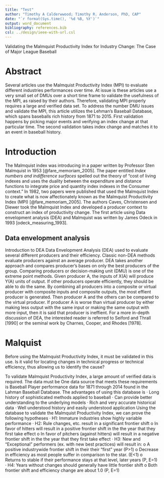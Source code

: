 ```yaml
---
title: "Test"
author: "Timothy A Calderwwood; Timothy R. Anderson, PhD, CAP"
date: "`r format(Sys.time(), '%d %B, %Y')`"
output: word_document
bibliography: references.bib
csl: ../design/ieee-with-url.csl 
---
```

Validating the Malmquist Productivity Index for Industry Change:  The Case of Major League Baseball
 
# Abstract

Several articles use the Malmquist Productivity Index (MPI) to evaluate different industries performances over time. At issue is these articles use a very small set of DMUs over a short time frame to validate the usefulness of the MPI, as raised by their authors. Therefore, validating MPI properly requires a large and verified data set. To address the number DMU issues and validate the MPI, this article utilizes the Lehman’s Baseball Database, which spans baseballs rich history from 1871 to 2015. First validation happens by picking major events and verifying an index change at that particular time. The second validation takes index change and matches it to an event in baseball history. 

# Introduction 

The Malmquist index was introducing in a paper written by Professor Sten Malmquist in 1953 [@fare_memoriam_2005]. The paper entitled _Index numbers and indifference surfaces_ spelled out the theory of "cost of living indexes and uses the duality between the expenditure and distance functions to integrate price and quantity index indexes in the Consumer context." In 1982, two papers were published that used the Malmquist Index to create what is now affectionately known as the Malmquist Productivity Index (MPI) [@fare_memoriam_2005].  The authors Caves, Christensen and Diewer took the Malmquist Index and developed a producer context to construct an index of productivity change. The first article using Data envelopment analysis (DEA) and Malmquist was written by James Odeck in 1993 [odeck_measuring_1993]. 

## Data envelopment analysis

Introduction to DEA
Data Envelopment Analysis (DEA) used to evaluate several different producers and their efficiency.  Classic non-DEA methods evaluate producers against an average producer. DEA takes another approach and compares producer’s bases on only the best producers of the group. Comparing producers or decision-making unit (DMU) is one of the extreme point methods. 
Given producer A, the inputs of X(A) will produce Y(A) units of output. If other producers operate efficiently, they should be able to do the same.  By combining all producers into a composite or virtual producer with composite inputs and composite outputs, the most effient producer is generated. Then producer A and the others can be compared to the virtual producer.  If producer A is worse than virtual producer by either making less output with the same input or making the same output with more input, then it is said that producer is ineffient. 
For a more in-depth discussion of DEA, the interested reader is referred to Seiford and Thrall [1990] or the seminal work by Charnes, Cooper, and Rhodes [1978].

# Malquist

Before using the Malmquist Productivity Index, it must be validated in this use. Is it valid for locating changes in technical progress or technical efficiency, thus allowing us to identify the cause?

To validate Malmquist Productivity Index, a large amount of verified data is required. The data must be One data source that meets these requirements is Baseball Player performance data for 1871 through 2014 found in the Lahman Baseball Database.  The advantages of using this database is
·         Long history of sophisticated methods applied to baseball
·         Can provide better understanding to the underlying models
·         Rich and very accurate historical data
·         Well understood history and easily understood application
Using the database to validate the Malmquist Productivity Index, we can prove the following hypotheses
·         H1:  Immature industries show highly variable performance
·         H2: Rule changes, etc. result in a significant frontier shift
o   In favor of hitters will result in a positive frontier shift in the the year that they first take effect
o   In favor of pitchers (against hitters) will result in a negative frontier shift in the the year that they first take effect
·         H3: New and “Exceptional” performers (ex. with new best practices) will result in:
o   A positive industrywide frontier shift in their their “first” year (P>1)
o   Decrease in efficiency as most people suffer in comparison to the star. (E<1)
o   Returns to stable if their performance stays at that level, later years (P, E=1)
·         H4:  Years without changes should generally have little frontier shift
o   Both frontier shift and efficiency change are about 1.0 (P, E=1)
 

